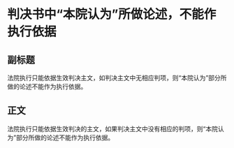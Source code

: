 # 判决书中“本院认为”所做论述，不能作执行依据
## 副标题
法院执行只能依据生效判决主文，如判决主文中无相应判项，则“本院认为”部分所做的论述不能作为执行依据。
## 正文
法院执行只能依据生效判决的主文，如果判决主文中没有相应的判项，则“本院认为”部分所做的论述不能作为执行依据。
